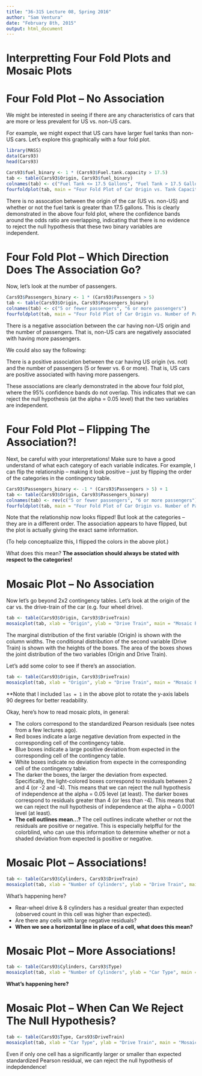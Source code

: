 ```yaml
---
title: "36-315 Lecture 08, Spring 2016"
author: "Sam Ventura"
date: "February 8th, 2015"
output: html_document
---
```


#  Interpretting Four Fold Plots and Mosaic Plots

#  Four Fold Plot -- No Association

We might be interested in seeing if there are any characteristics of cars that are more or less prevalent for US vs. non-US cars.  

For example, we might expect that US cars have larger fuel tanks than non-US cars.  Let's explore this graphically with a four fold plot.

```r
library(MASS)
data(Cars93)
head(Cars93)

Cars93$fuel_binary <- 1 * (Cars93$Fuel.tank.capacity > 17.5)
tab <- table(Cars93$Origin, Cars93$fuel_binary)
colnames(tab) <- c("Fuel Tank <= 17.5 Gallons", "Fuel Tank > 17.5 Gallons")
fourfoldplot(tab, main = "Four Fold Plot of Car Origin vs. Tank Capacity", col = c("lightblue", "pink"))
```

There is no assocation between the origin of the car (US vs. non-US) and whether or not the fuel tank is greater than 17.5 gallons.  This is clearly demonstrated in the above four fold plot, where the confidence bands around the odds ratio are overlapping, indicating that there is no evidence to reject the null hypothesis that these two binary variables are independent.

#  Four Fold Plot -- Which Direction Does The Association Go?

Now, let's look at the number of passengers.  

```r
Cars93$Passengers_binary <- 1 * (Cars93$Passengers > 5)
tab <- table(Cars93$Origin, Cars93$Passengers_binary)
colnames(tab) <- c("5 or fewer passengers", "6 or more passengers")
fourfoldplot(tab, main = "Four Fold Plot of Car Origin vs. Number of Passengers", col = c("lightblue", "pink"))
```

There is a negative association between the car having non-US origin and the number of passengers.  That is, non-US cars are negatively associated with having more passengers.

We could also say the following:

There is a positive association between the car having US origin (vs. not) and the number of passengers (5 or fewer vs. 6 or more).  That is, US cars are positive associated with having more passengers.  

These associations are clearly demonstrated in the above four fold plot, where the 95% confidence bands do not overlap.  This indicates that we can reject the null hypothesis (at the alpha = 0.05 level) that the two variables are independent.

#  Four Fold Plot -- Flipping The Association?!

Next, be careful with your interpretations!  Make sure to have a good understand of what each category of each variable indicates.  For example, I can flip the relationship -- making it look positive -- just by flipping the order of the categories in the contingency table.

```r
Cars93$Passengers_binary <- -1 * (Cars93$Passengers > 5) + 1
tab <- table(Cars93$Origin, Cars93$Passengers_binary)
colnames(tab) <- rev(c("5 or fewer passengers", "6 or more passengers"))
fourfoldplot(tab, main = "Four Fold Plot of Car Origin vs. Number of Passengers", col = c("lightblue", "pink"))
```

Note that the relationship now looks flipped!  But look at the categories -- they are in a different order.  The association appears to have flipped, but the plot is actually giving the exact same information.

(To help conceptualize this, I flipped the colors in the above plot.)

What does this mean?  **The association should always be stated with respect to the categories!**

#  Mosaic Plot -- No Association

Now let's go beyond 2x2 contingency tables.  Let's look at the origin of the car vs. the drive-train of the car (e.g. four wheel drive).

```r
tab <- table(Cars93$Origin, Cars93$DriveTrain)
mosaicplot(tab, xlab = "Origin", ylab = "Drive Train", main = "Mosaic Plot of Car Origin vs. Drive Train")
```

The marginal distribution of the first variable (Origin) is shown with the column widths.  The conditional distribution of the second variable (Drive Train) is shown with the heights of the boxes.  The area of the boxes shows the joint distribution of the two variables (Origin and Drive Train).

Let's add some color to see if there's an association.

```r
tab <- table(Cars93$Origin, Cars93$DriveTrain)
mosaicplot(tab, xlab = "Origin", ylab = "Drive Train", main = "Mosaic Plot of Car Origin vs. Drive Train", shade = T, las = 1)
```

**Note that I included `las = 1` in the above plot to rotate the y-axis labels 90 degrees for better readability.

Okay, here's how to read mosaic plots, in general:  

+  The colors correspond to the standardized Pearson residuals (see notes from a few lectures ago).
+  Red boxes indicate a large negative deviation from expected in the corresponding cell of the contingency table.
+  Blue boxes indicate a large positive deviation from expected in the corresponding cell of the contingency table.
+  White boxes indicate no deviation from expecte in the corresponding cell of the contingency table.
+  The darker the boxes, the larger the deviation from expected.  Specifically, the light-colored boxes correspond to residuals between 2 and 4 (or -2 and -4).  This means that we can reject the null hypothesis of independence at the alpha = 0.05 level (at least).  The darker boxes correspond to residuals greater than 4 (or less than -4).  This means that we can reject the null hypothesis of independence at the alpha = 0.0001 level (at least).
+  **The cell outlines mean...?**  The cell outlines indicate whether or not the residuals are positive or negative.  This is especially helpfful for the colorblind, who can use this information to determine whether or not a shaded deviation from expected is positive or negative.


#  Mosaic Plot -- Associations!

```r
tab <- table(Cars93$Cylinders, Cars93$DriveTrain)
mosaicplot(tab, xlab = "Number of Cylinders", ylab = "Drive Train", main = "Mosaic Plot of Number of Cylinders vs. Drive Train", shade = T, las = 1)
```

What's happening here?

+  Rear-wheel drive & 8 cylinders has a residual greater than expected (observed count in this cell was higher than expected).
+  Are there any cells with large negative residuals?
+  **When we see a horizontal line in place of a cell, what does this mean?**


#  Mosaic Plot -- More Associations!

```r
tab <- table(Cars93$Cylinders, Cars93$Type)
mosaicplot(tab, xlab = "Number of Cylinders", ylab = "Car Type", main = "Mosaic Plot of Number of Cylinders vs. Car Type", shade = T, las = 1)
```

**What's happening here?**


#  Mosaic Plot -- When Can We Reject The Null Hypothesis?

```r
tab <- table(Cars93$Type, Cars93$DriveTrain)
mosaicplot(tab, xlab = "Car Type", ylab = "Drive Train", main = "Mosaic Plot of Car Type vs. Drive Train", shade = T, las = 1)
```

Even if only one cell has a significantly larger or smaller than expected standardized Pearson residual, we can reject the null hypothesis of indepdendence!
